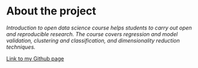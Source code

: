 
# About the project

*Introduction to open data science course helps students to carry out open and reproducible research. The course covers regression and model validation, clustering and classification, and dimensionality reduction techniques.* 

[Link to my Github page](https://github.com/temesgen1858/IODS-project)
